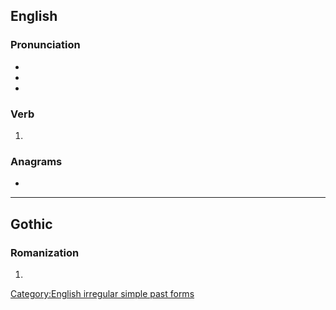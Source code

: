 {{also|Swam}}
==English==

===Pronunciation===
* {{IPA|/swæm/|lang=en}}
* {{audio|en-us-swam.ogg|Audio (US)|lang=en}}
* {{rhymes|æm|lang=en}}

===Verb===
{{head|en|verb form}}

# {{en-simple past of|swim}}

===Anagrams===
* {{anagrams|en|a=amsw|MAWs|Maws|WMAs|awms|maws|sawm|wasm}}

[[Category:English irregular simple past forms]]

----

==Gothic==

===Romanization===
{{got-rom}}

# {{got-romanization of|𐍃𐍅𐌰𐌼}}